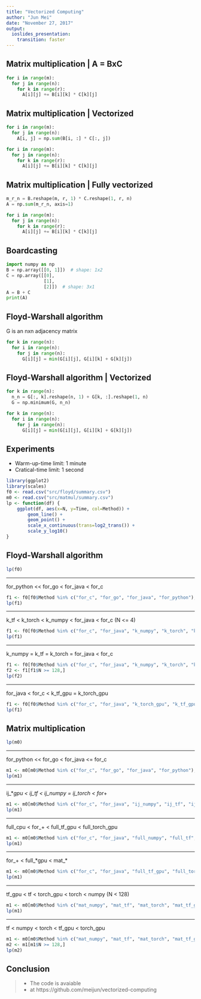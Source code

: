 ```yaml
---
title: "Vectorized Computing"
author: "Jun Mei"
date: "November 27, 2017"
output: 
  ioslides_presentation: 
    transition: faster
---
```


## Matrix multiplication | A = BxC

```python
for i in range(m):
  for j in range(n):
    for k in range(r):
      A[i][j] += B[i][k] * C[k][j]
```

## Matrix multiplication | Vectorized

```python
for i in range(m):
  for j in range(n):
    A[i, j] = np.sum(B[i, :] * C[:, j])
```

```python
for i in range(m):
  for j in range(n):
    for k in range(r):
      A[i][j] += B[i][k] * C[k][j]
```

## Matrix multiplication | Fully vectorized

```python
m_r_n = B.reshape(m, r, 1) * C.reshape(1, r, n)
A = np.sum(m_r_n, axis=1)
```

```python
for i in range(m):
  for j in range(n):
    for k in range(r):
      A[i][j] += B[i][k] * C[k][j]
```

## Boardcasting

```python
import numpy as np
B = np.array([[0, 1]])  # shape: 1x2
C = np.array([[0],
              [1],
              [2]])  # shape: 3x1
A = B + C
print(A)
```

## Floyd-Warshall algorithm

G is an nxn adjacency matrix

```python
for k in range(n):
  for i in range(n):
    for j in range(n):
      G[i][j] = min(G[i][j], G[i][k] + G[k][j])
```

## Floyd-Warshall algorithm | Vectorized

```python
for k in range(n):
  n_n = G[:, k].reshape(n, 1) + G[k, :].reshape(1, n)
  G = np.minimum(G, n_n)
```

```python
for k in range(n):
  for i in range(n):
    for j in range(n):
      G[i][j] = min(G[i][j], G[i][k] + G[k][j])
```

## Experiments

- Warm-up-time limit: 1 minute
- Cratical-time limit: 1 second

```r
library(ggplot2)
library(scales)
f0 <- read.csv("src/floyd/summary.csv")
m0 <- read.csv("src/matmul/summary.csv")
lp <- function(df) {
	ggplot(df, aes(x=N, y=Time, col=Method)) +
		geom_line() +
		geom_point() +
		scale_x_continuous(trans=log2_trans()) +
		scale_y_log10()
}
```

## Floyd-Warshall algorithm

```r
lp(f0)
```

----

for_python << for_go < for_java < for_c

```r
f1 <- f0[f0$Method %in% c("for_c", "for_go", "for_java", "for_python"),]
lp(f1)
```


----

k_tf < k_torch < k_numpy < for_java < for_c (N <= 4)

```r
f1 <- f0[f0$Method %in% c("for_c", "for_java", "k_numpy", "k_torch", "k_tf"),]
lp(f1)
```

----

k_numpy = k_tf = k_torch = for_java < for_c

```r
f1 <- f0[f0$Method %in% c("for_c", "for_java", "k_numpy", "k_torch", "k_tf"),]
f2 <- f1[f1$N >= 128,]
lp(f2)
```

----

for_java < for_c < k_tf_gpu = k_torch_gpu

```r
f1 <- f0[f0$Method %in% c("for_c", "for_java", "k_torch_gpu", "k_tf_gpu"),]
lp(f1)
```

## Matrix multiplication

```r
lp(m0)
```

----

for_python << for_go < for_java <= for_c

```r
m1 <- m0[m0$Method %in% c("for_c", "for_go", "for_java", "for_python"),]
lp(m1)
```

----

ij_*_gpu < ij_tf < ij_numpy = ij_torch < for_+

```r
m1 <- m0[m0$Method %in% c("for_c", "for_java", "ij_numpy", "ij_tf", "ij_torch", "ij_tf_gpu", "ij_torch_gpu"),]
lp(m1)
```

----

full_cpu < for_+ < full_tf_gpu < full_torch_gpu

```r
m1 <- m0[m0$Method %in% c("for_c", "for_java", "full_numpy", "full_tf", "full_torch", "full_tf_gpu", "full_torch_gpu"),]
lp(m1)
```

----

for_+ < full_\*gpu < mat_\*

```r
m1 <- m0[m0$Method %in% c("for_c", "for_java", "full_tf_gpu", "full_torch_gpu", "mat_numpy", "mat_tf", "mat_torch", "mat_tf_gpu", "mat_torch_gpu"),]
lp(m1)
```

----

tf_gpu < tf < torch_gpu < torch < numpy (N < 128)

```r
m1 <- m0[m0$Method %in% c("mat_numpy", "mat_tf", "mat_torch", "mat_tf_gpu", "mat_torch_gpu"),]
lp(m1)
```

----

tf < numpy < torch < tf_gpu < torch_gpu

```r
m1 <- m0[m0$Method %in% c("mat_numpy", "mat_tf", "mat_torch", "mat_tf_gpu", "mat_torch_gpu"),]
m2 <- m1[m1$N >= 128,]
lp(m2)
```

## Conclusion

> - The code is avaiable
  - at https://github.com/meijun/vectorized-computing
